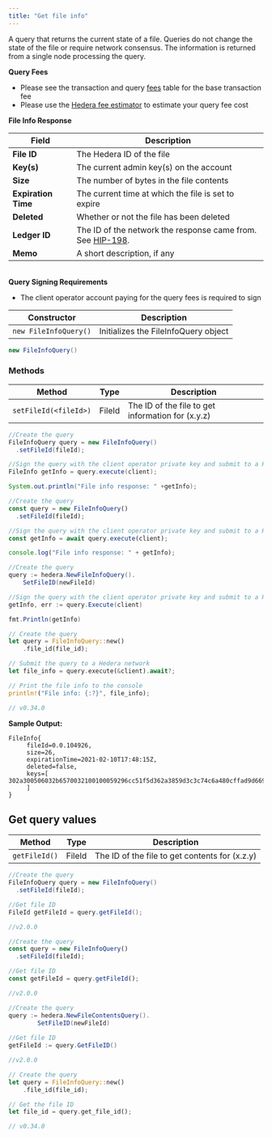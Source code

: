 ```yaml
---
title: "Get file info"
---
```



A query that returns the current state of a file. Queries do not change the state of the file or require network consensus. The information is returned from a single node processing the query.

**Query Fees**

* Please see the transaction and query [fees](/hedera/networks/mainnet/fees#transaction-and-query-fees) table for the base transaction fee
* Please use the [Hedera fee estimator](https://hedera.com/fees) to estimate your query fee cost

**File Info Response**

| **Field**           | Description                                                                                       |
| ------------------- | ------------------------------------------------------------------------------------------------- |
| **File ID**         | The Hedera ID of the file                                                                         |
| **Key(s)**          | The current admin key(s) on the account                                                           |
| **Size**            | The number of bytes in the file contents                                                          |
| **Expiration Time** | The current time at which the file is set to expire                                               |
| **Deleted**         | Whether or not the file has been deleted                                                          |
| **Ledger ID**       | The ID of the network the response came from. See [HIP-198](https://hips.hedera.com/hip/hip-198). |
| **Memo**            | A short description, if any                                                                       |

\
**Query Signing Requirements**

* The client operator account paying for the query fees is required to sign

| Constructor           | Description                          |
| --------------------- | ------------------------------------ |
| `new FileInfoQuery()` | Initializes the FileInfoQuery object |

```java
new FileInfoQuery()
```

### Methods

| Method                | Type   | Description                                       |
| --------------------- | ------ | ------------------------------------------------- |
| `setFileId(<fileId>)` | FileId | The ID of the file to get information for (x.y.z) |

<CodeGroup>

```java Java
//Create the query
FileInfoQuery query = new FileInfoQuery()
  .setFileId(fileId);

//Sign the query with the client operator private key and submit to a Hedera network
FileInfo getInfo = query.execute(client);

System.out.println("File info response: " +getInfo);
```


```javascript JavaScript
//Create the query
const query = new FileInfoQuery()
  .setFileId(fileId);

//Sign the query with the client operator private key and submit to a Hedera network
const getInfo = await query.execute(client);

console.log("File info response: " + getInfo);
```


```java Go
//Create the query
query := hedera.NewFileInfoQuery().
    SetFileID(newFileId)

//Sign the query with the client operator private key and submit to a Hedera network
getInfo, err := query.Execute(client)

fmt.Println(getInfo)
```


```rust Rust
// Create the query
let query = FileInfoQuery::new()
    .file_id(file_id);

// Submit the query to a Hedera network
let file_info = query.execute(&client).await?;

// Print the file info to the console
println!("File info: {:?}", file_info);

// v0.34.0
```

</CodeGroup>

**Sample Output:**

```
FileInfo{
     fileId=0.0.104926, 
     size=26, 
     expirationTime=2021-02-10T17:48:15Z, 
     deleted=false, 
     keys=[ 302a300506032b6570032100100059296cc51f5d362a3859d3c3c74c6a480cffad9d669a10c1d447ce56e5bf
     ]
}
```

## Get query values

| Method        | Type   | Description                                    |
| ------------- | ------ | ---------------------------------------------- |
| `getFileId()` | FileId | The ID of the file to get contents for (x.z.y) |

<CodeGroup>

```java Java
//Create the query
FileInfoQuery query = new FileInfoQuery()
  .setFileId(fileId);

//Get file ID
FileId getFileId = query.getFileId();

//v2.0.0
```


```javascript JavaScript
//Create the query
const query = new FileInfoQuery()
  .setFileId(fileId);

//Get file ID
const getFileId = query.getFileId();

//v2.0.0
```


```java Go
//Create the query
query := hedera.NewFileContentsQuery().
		SetFileID(newFileId)
		
//Get file ID
getFileId := query.GetFileID()

//v2.0.0
```


```rust Rust
// Create the query
let query = FileInfoQuery::new()
    .file_id(file_id);

// Get the file ID
let file_id = query.get_file_id();

// v0.34.0
```

</CodeGroup>
